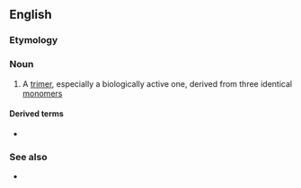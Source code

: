==English==

===Etymology===
{{prefix|homo|trimer|lang=en}}

===Noun===
{{en-noun}}

# {{lb|en|chemistry|biochemistry}} A [[trimer]], especially a biologically active one, derived from three identical [[monomer]]s

====Derived terms====
* {{l|en|homotrimeric}}

===See also===
* {{l|en|heterotrimer}}